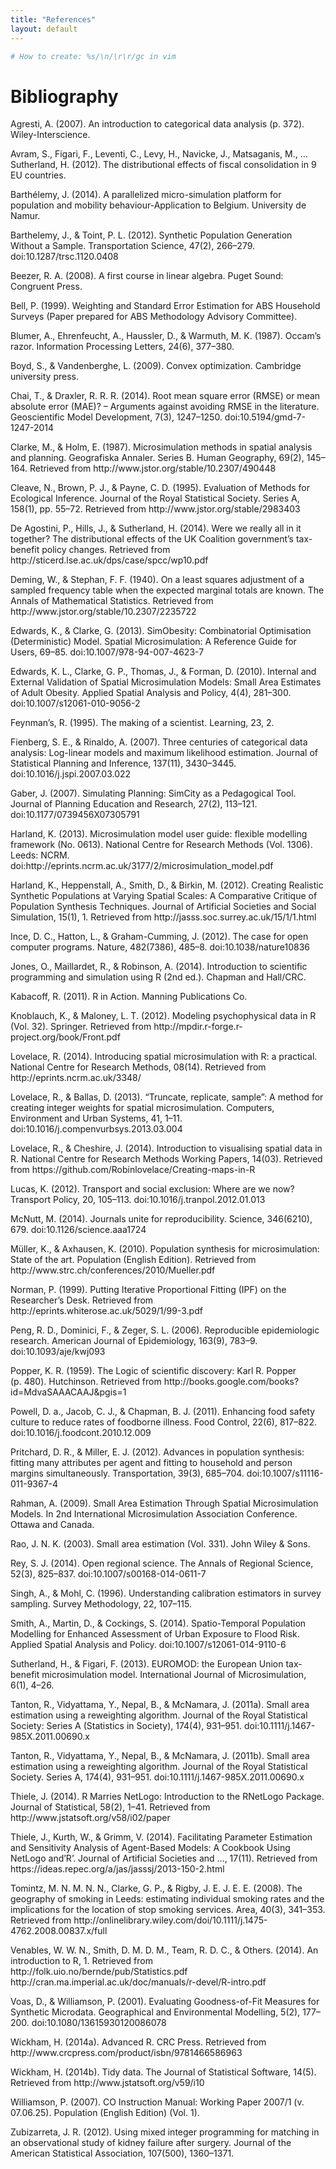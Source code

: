 ```yaml
---
title: "References"
layout: default
---
```


```r
# How to create: %s/\n/\r\r/gc in vim
```


# Bibliography

Agresti, A. (2007). An introduction to categorical data analysis (p. 372). Wiley-Interscience.

Avram, S., Figari, F., Leventi, C., Levy, H., Navicke, J., Matsaganis, M., … Sutherland, H. (2012). The distributional effects of fiscal consolidation in 9 EU countries.

Barthélemy, J. (2014). A parallelized micro-simulation platform for population and mobility behaviour-Application to Belgium. University de Namur.

Barthelemy, J., & Toint, P. L. (2012). Synthetic Population Generation Without a Sample. Transportation Science, 47(2), 266–279. doi:10.1287/trsc.1120.0408

Beezer, R. A. (2008). A first course in linear algebra. Puget Sound: Congruent Press.

Bell, P. (1999). Weighting and Standard Error Estimation for ABS Household Surveys (Paper prepared for ABS Methodology Advisory Committee).

Blumer, A., Ehrenfeucht, A., Haussler, D., & Warmuth, M. K. (1987). Occam’s razor. Information Processing Letters, 24(6), 377–380.

Boyd, S., & Vandenberghe, L. (2009). Convex optimization. Cambridge university press.

Chai, T., & Draxler, R. R. R. (2014). Root mean square error (RMSE) or mean absolute error (MAE)? – Arguments against avoiding RMSE in the literature. Geoscientific Model Development, 7(3), 1247–1250. doi:10.5194/gmd-7-1247-2014

Clarke, M., & Holm, E. (1987). Microsimulation methods in spatial analysis and planning. Geografiska Annaler. Series B. Human Geography, 69(2), 145–164. Retrieved from http://www.jstor.org/stable/10.2307/490448

Cleave, N., Brown, P. J., & Payne, C. D. (1995). Evaluation of Methods for Ecological Inference. Journal of the Royal Statistical Society. Series A, 158(1), pp. 55–72. Retrieved from http://www.jstor.org/stable/2983403

De Agostini, P., Hills, J., & Sutherland, H. (2014). Were we really all in it together? The distributional effects of the UK Coalition government’s tax-benefit policy changes. Retrieved from http://sticerd.lse.ac.uk/dps/case/spcc/wp10.pdf

Deming, W., & Stephan, F. F. (1940). On a least squares adjustment of a sampled frequency table when the expected marginal totals are known. The Annals of Mathematical Statistics. Retrieved from http://www.jstor.org/stable/10.2307/2235722

Edwards, K., & Clarke, G. (2013). SimObesity: Combinatorial Optimisation (Deterministic) Model. Spatial Microsimulation: A Reference Guide for Users, 69–85. doi:10.1007/978-94-007-4623-7

Edwards, K. L., Clarke, G. P., Thomas, J., & Forman, D. (2010). Internal and External Validation of Spatial Microsimulation Models: Small Area Estimates of Adult Obesity. Applied Spatial Analysis and Policy, 4(4), 281–300. doi:10.1007/s12061-010-9056-2

Feynman’s, R. (1995). The making of a scientist. Learning, 23, 2.

Fienberg, S. E., & Rinaldo, A. (2007). Three centuries of categorical data analysis: Log-linear models and maximum likelihood estimation. Journal of Statistical Planning and Inference, 137(11), 3430–3445. doi:10.1016/j.jspi.2007.03.022

Gaber, J. (2007). Simulating Planning: SimCity as a Pedagogical Tool. Journal of Planning Education and Research, 27(2), 113–121. doi:10.1177/0739456X07305791

Harland, K. (2013). Microsimulation model user guide: flexible modelling framework (No. 0613). National Centre for Research Methods (Vol. 1306). Leeds: NCRM. doi:http://eprints.ncrm.ac.uk/3177/2/microsimulation_model.pdf

Harland, K., Heppenstall, A., Smith, D., & Birkin, M. (2012). Creating Realistic Synthetic Populations at Varying Spatial Scales: A Comparative Critique of Population Synthesis Techniques. Journal of Artificial Societies and Social Simulation, 15(1), 1. Retrieved from http://jasss.soc.surrey.ac.uk/15/1/1.html

Ince, D. C., Hatton, L., & Graham-Cumming, J. (2012). The case for open computer programs. Nature, 482(7386), 485–8. doi:10.1038/nature10836

Jones, O., Maillardet, R., & Robinson, A. (2014). Introduction to scientific programming and simulation using R (2nd ed.). Chapman and Hall/CRC.

Kabacoff, R. (2011). R in Action. Manning Publications Co.

Knoblauch, K., & Maloney, L. T. (2012). Modeling psychophysical data in R (Vol. 32). Springer. Retrieved from http://mpdir.r-forge.r-project.org/book/Front.pdf

Lovelace, R. (2014). Introducing spatial microsimulation with R: a practical. National Centre for Research Methods, 08(14). Retrieved from http://eprints.ncrm.ac.uk/3348/

Lovelace, R., & Ballas, D. (2013). “Truncate, replicate, sample”: A method for creating integer weights for spatial microsimulation. Computers, Environment and Urban Systems, 41, 1–11. doi:10.1016/j.compenvurbsys.2013.03.004

Lovelace, R., & Cheshire, J. (2014). Introduction to visualising spatial data in R. National Centre for Research Methods Working Papers, 14(03). Retrieved from https://github.com/Robinlovelace/Creating-maps-in-R

Lucas, K. (2012). Transport and social exclusion: Where are we now? Transport Policy, 20, 105–113. doi:10.1016/j.tranpol.2012.01.013

McNutt, M. (2014). Journals unite for reproducibility. Science, 346(6210), 679. doi:10.1126/science.aaa1724

Müller, K., & Axhausen, K. (2010). Population synthesis for microsimulation: State of the art. Population (English Edition). Retrieved from http://www.strc.ch/conferences/2010/Mueller.pdf

Norman, P. (1999). Putting Iterative Proportional Fitting (IPF) on the Researcher’s Desk. Retrieved from http://eprints.whiterose.ac.uk/5029/1/99-3.pdf

Peng, R. D., Dominici, F., & Zeger, S. L. (2006). Reproducible epidemiologic research. American Journal of Epidemiology, 163(9), 783–9. doi:10.1093/aje/kwj093

Popper, K. R. (1959). The Logic of scientific discovery: Karl R. Popper (p. 480). Hutchinson. Retrieved from http://books.google.com/books?id=MdvaSAAACAAJ&pgis=1

Powell, D. a., Jacob, C. J., & Chapman, B. J. (2011). Enhancing food safety culture to reduce rates of foodborne illness. Food Control, 22(6), 817–822. doi:10.1016/j.foodcont.2010.12.009

Pritchard, D. R., & Miller, E. J. (2012). Advances in population synthesis: fitting many attributes per agent and fitting to household and person margins simultaneously. Transportation, 39(3), 685–704. doi:10.1007/s11116-011-9367-4

Rahman, A. (2009). Small Area Estimation Through Spatial Microsimulation Models. In 2nd International Microsimulation Association Conference. Ottawa and Canada.

Rao, J. N. K. (2003). Small area estimation (Vol. 331). John Wiley & Sons.

Rey, S. J. (2014). Open regional science. The Annals of Regional Science, 52(3), 825–837. doi:10.1007/s00168-014-0611-7

Singh, A., & Mohl, C. (1996). Understanding calibration estimators in survey sampling. Survey Methodology, 22, 107–115.

Smith, A., Martin, D., & Cockings, S. (2014). Spatio-Temporal Population Modelling for Enhanced Assessment of Urban Exposure to Flood Risk. Applied Spatial Analysis and Policy. doi:10.1007/s12061-014-9110-6

Sutherland, H., & Figari, F. (2013). EUROMOD: the European Union tax-benefit microsimulation model. International Journal of Microsimulation, 6(1), 4–26.

Tanton, R., Vidyattama, Y., Nepal, B., & McNamara, J. (2011a). Small area estimation using a reweighting algorithm. Journal of the Royal Statistical Society: Series A (Statistics in Society), 174(4), 931–951. doi:10.1111/j.1467-985X.2011.00690.x

Tanton, R., Vidyattama, Y., Nepal, B., & McNamara, J. (2011b). Small area estimation using a reweighting algorithm. Journal of the Royal Statistical Society. Series A, 174(4), 931–951. doi:10.1111/j.1467-985X.2011.00690.x

Thiele, J. (2014). R Marries NetLogo: Introduction to the RNetLogo Package. Journal of Statistical, 58(2), 1–41. Retrieved from http://www.jstatsoft.org/v58/i02/paper

Thiele, J., Kurth, W., & Grimm, V. (2014). Facilitating Parameter Estimation and Sensitivity Analysis of Agent-Based Models: A Cookbook Using NetLogo and’R'. Journal of Artificial Societies and …, 17(11). Retrieved from https://ideas.repec.org/a/jas/jasssj/2013-150-2.html

Tomintz, M. N. M. N. N., Clarke, G. P., & Rigby, J. E. J. E. E. (2008). The geography of smoking in Leeds: estimating individual smoking rates and the implications for the location of stop smoking services. Area, 40(3), 341–353. Retrieved from http://onlinelibrary.wiley.com/doi/10.1111/j.1475-4762.2008.00837.x/full

Venables, W. W. N., Smith, D. M. D. M., Team, R. D. C., & Others. (2014). An introduction to R, 1. Retrieved from http://folk.uio.no/bernde/pub/Statistics.pdf http://cran.ma.imperial.ac.uk/doc/manuals/r-devel/R-intro.pdf

Voas, D., & Williamson, P. (2001). Evaluating Goodness-of-Fit Measures for Synthetic Microdata. Geographical and Environmental Modelling, 5(2), 177–200. doi:10.1080/13615930120086078

Wickham, H. (2014a). Advanced R. CRC Press. Retrieved from http://www.crcpress.com/product/isbn/9781466586963

Wickham, H. (2014b). Tidy data. The Journal of Statistical Software, 14(5). Retrieved from http://www.jstatsoft.org/v59/i10

Williamson, P. (2007). CO Instruction Manual: Working Paper 2007/1 (v. 07.06.25). Population (English Edition) (Vol. 1).

Zubizarreta, J. R. (2012). Using mixed integer programming for matching in an observational study of kidney failure after surgery. Journal of the American Statistical Association, 107(500), 1360–1371.

